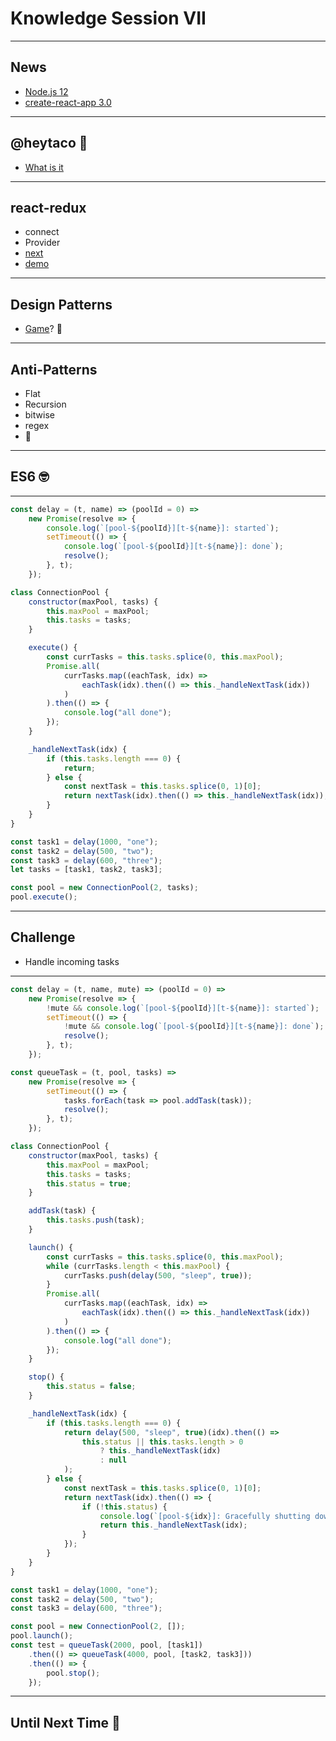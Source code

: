 
<Head>
    <title>Knowledge Session VII 🤯</title>
</Head>

# Knowledge Session VII

---

## News

-   [Node.js 12](https://medium.com/@nodejs/introducing-node-js-12-76c41a1b3f3f)
-   [create-react-app 3.0](https://github.com/facebook/create-react-app/releases/tag/v3.0.0)

---

## @heytaco 🌮

-   [What is it](https://sites.google.com/udacity.com/udacitycommunity/initiatives/hey-taco)

---

## react-redux

-   connect
-   Provider
-   [next](https://react-redux.js.org/next/introduction/quick-start)
-   [demo](https://github.com/TianyuanC/react-redux-demo)

---

## Design Patterns

-   [Game](http://designpatternsgame.com/)? 🤩

---

## Anti-Patterns

-   Flat
-   Recursion
-   bitwise
-   regex
-   🙈

---


## ES6 🤓

---


```javascript
const delay = (t, name) => (poolId = 0) =>
    new Promise(resolve => {
        console.log(`[pool-${poolId}][t-${name}]: started`);
        setTimeout(() => {
            console.log(`[pool-${poolId}][t-${name}]: done`);
            resolve();
        }, t);
    });

class ConnectionPool {
    constructor(maxPool, tasks) {
        this.maxPool = maxPool;
        this.tasks = tasks;
    }

    execute() {
        const currTasks = this.tasks.splice(0, this.maxPool);
        Promise.all(
            currTasks.map((eachTask, idx) =>
                eachTask(idx).then(() => this._handleNextTask(idx))
            )
        ).then(() => {
            console.log("all done");
        });
    }

    _handleNextTask(idx) {
        if (this.tasks.length === 0) {
            return;
        } else {
            const nextTask = this.tasks.splice(0, 1)[0];
            return nextTask(idx).then(() => this._handleNextTask(idx));
        }
    }
}
```

```javascript From the last time...
const task1 = delay(1000, "one");
const task2 = delay(500, "two");
const task3 = delay(600, "three");
let tasks = [task1, task2, task3];

const pool = new ConnectionPool(2, tasks);
pool.execute();
```

---

## Challenge

-   Handle incoming tasks

---


```javascript
const delay = (t, name, mute) => (poolId = 0) =>
    new Promise(resolve => {
        !mute && console.log(`[pool-${poolId}][t-${name}]: started`);
        setTimeout(() => {
            !mute && console.log(`[pool-${poolId}][t-${name}]: done`);
            resolve();
        }, t);
    });

const queueTask = (t, pool, tasks) =>
    new Promise(resolve => {
        setTimeout(() => {
            tasks.forEach(task => pool.addTask(task));
            resolve();
        }, t);
    });

class ConnectionPool {
    constructor(maxPool, tasks) {
        this.maxPool = maxPool;
        this.tasks = tasks;
        this.status = true;
    }

    addTask(task) {
        this.tasks.push(task);
    }

    launch() {
        const currTasks = this.tasks.splice(0, this.maxPool);
        while (currTasks.length < this.maxPool) {
            currTasks.push(delay(500, "sleep", true));
        }
        Promise.all(
            currTasks.map((eachTask, idx) =>
                eachTask(idx).then(() => this._handleNextTask(idx))
            )
        ).then(() => {
            console.log("all done");
        });
    }

    stop() {
        this.status = false;
    }

    _handleNextTask(idx) {
        if (this.tasks.length === 0) {
            return delay(500, "sleep", true)(idx).then(() =>
                this.status || this.tasks.length > 0
                    ? this._handleNextTask(idx)
                    : null
            );
        } else {
            const nextTask = this.tasks.splice(0, 1)[0];
            return nextTask(idx).then(() => {
                if (!this.status) {
                    console.log(`[pool-${idx}]: Gracefully shutting down...`);
                    return this._handleNextTask(idx);
                }
            });
        }
    }
}
```

```javascript Incoming tasks...
const task1 = delay(1000, "one");
const task2 = delay(500, "two");
const task3 = delay(600, "three");

const pool = new ConnectionPool(2, []);
pool.launch();
const test = queueTask(2000, pool, [task1])
    .then(() => queueTask(4000, pool, [task2, task3]))
    .then(() => {
        pool.stop();
    });
```

---

## Until Next Time 👋
